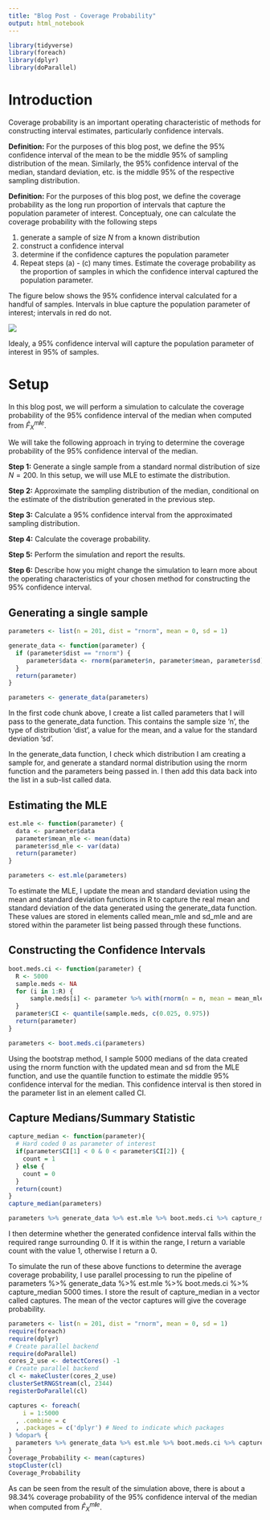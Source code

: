 ```yaml
---
title: "Blog Post - Coverage Probability"
output: html_notebook
---
```


```r
library(tidyverse)
library(foreach)
library(dplyr)
library(doParallel)
```

# Introduction

Coverage probability is an important operating characteristic of methods
for constructing interval estimates, particularly confidence intervals.

**Definition:** For the purposes of this blog post, we define the 95%
confidence interval of the mean to be the middle 95% of sampling
distribution of the mean. Similarly, the 95% confidence interval of the
median, standard deviation, etc. is the middle 95% of the respective
sampling distribution.

**Definition:** For the purposes of this blog post, we define the
coverage probability as the long run proportion of intervals that
capture the population parameter of interest. Conceptualy, one can
calculate the coverage probability with the following steps

1.  generate a sample of size *N* from a known distribution
2.  construct a confidence interval
3.  determine if the confidence captures the population parameter
4.  Repeat steps (a) - (c) many times. Estimate the coverage probability
    as the proportion of samples in which the confidence interval
    captured the population parameter.

The figure below shows the 95% confidence interval calculated for a
handful of samples. Intervals in blue capture the population parameter
of interest; intervals in red do not.

![](./coverage-prob.svg)

Idealy, a 95% confidence interval will capture the population parameter
of interest in 95% of samples.

# Setup

In this blog post, we will perform a simulation to calculate the
coverage probability of the 95% confidence interval of the median when
computed from *F̂*<sub>*X*</sub><sup>*m**l**e*</sup>.

We will take the following approach in trying to determine the coverage probability of the 95% confidence interval of the median. 

**Step 1:** Generate a single sample from a standard normal distribution
of size *N* = 200. In this setup, we will use MLE to estimate the distribution.

**Step 2:** Approximate the sampling distribution of the median, conditional on the estimate of the distribution generated in the previous step.

**Step 3:** Calculate a 95% confidence interval from the
approximated sampling distribution.

**Step 4:** Calculate the coverage probability.

**Step 5:** Perform the simulation and report the results.

**Step 6:** Describe how you might change the simulation to learn more
about the operating characteristics of your chosen method for
constructing the 95% confidence interval.

## Generating a single sample

```r

parameters <- list(n = 201, dist = "rnorm", mean = 0, sd = 1)

```

```r
generate_data <- function(parameter) {
  if (parameter$dist == "rnorm") {
     parameter$data <- rnorm(parameter$n, parameter$mean, parameter$sd) 
  }
  return(parameter)
}

parameters <- generate_data(parameters)
```

In the first code chunk above, I create a list called parameters that I will pass to the generate_data function. This contains the sample size 'n', the type of distribution 'dist', a value for the mean, and a value for the standard deviation 'sd'. 

In the generate_data function, I check which distribution I am creating a sample for, and generate a standard normal distribution using the rnorm function and the parameters being passed in. I then add this data back into the list in a sub-list called data. 

## Estimating the MLE

```r
est.mle <- function(parameter) {
  data <- parameter$data
  parameter$mean_mle <- mean(data)
  parameter$sd_mle <- var(data)
  return(parameter)
}

parameters <- est.mle(parameters)
```

To estimate the MLE, I update the mean and standard deviation using the mean and standard deviation functions in R to capture the real mean and standard deviation of the data generated using the generate_data function. These values are stored in elements called mean_mle and sd_mle and are stored within the parameter list being passed through these functions. 

## Constructing the Confidence Intervals

```r
boot.meds.ci <- function(parameter) {
  R <- 5000 
  sample.meds <- NA
  for (i in 1:R) {
      sample.meds[i] <- parameter %>% with(rnorm(n = n, mean = mean_mle, sd = sd_mle) %>% median)
  }
  parameter$CI <- quantile(sample.meds, c(0.025, 0.975))
  return(parameter)
}

parameters <- boot.meds.ci(parameters)
```

Using the bootstrap method, I sample 5000 medians of the data created using the rnorm function with the updated mean and sd from the MLE function, and use the quantile function to estimate the middle 95% confidence interval for the median. This confidence interval is then stored in the parameter list in an element called CI. 

## Capture Medians/Summary Statistic

```r
capture_median <- function(parameter){
  # Hard coded 0 as parameter of interest
  if(parameter$CI[1] < 0 & 0 < parameter$CI[2]) {
    count = 1
  } else {
    count = 0
  }
  return(count)
}
capture_median(parameters)

parameters %>% generate_data %>% est.mle %>% boot.meds.ci %>% capture_median
```

I then determine whether the generated confidence interval falls within the required range surrounding 0. If it is within the range, I return a variable count with the value 1, otherwise I return a 0. 

To simulate the run of these above functions to determine the average coverage probability, I use parallel processing to run the pipeline of parameters %>% generate_data %>% est.mle %>% boot.meds.ci %>% capture_median 5000 times. I store the result of capture_median in a vector called captures. The mean of the vector captures will give the coverage probability. 

```r
parameters <- list(n = 201, dist = "rnorm", mean = 0, sd = 1)
require(foreach)
require(dplyr)
# Create parallel backend
require(doParallel)
cores_2_use <- detectCores() -1
# Create parallel backend
cl <- makeCluster(cores_2_use)
clusterSetRNGStream(cl, 2344)
registerDoParallel(cl)

captures <- foreach(
    i = 1:5000
  , .combine = c
  , .packages = c('dplyr') # Need to indicate which packages
) %dopar% {
  parameters %>% generate_data %>% est.mle %>% boot.meds.ci %>% capture_median
}
Coverage_Probability <- mean(captures)
stopCluster(cl)
Coverage_Probability
```

As can be seen from the result of the simulation above, there is about a 98.34% coverage probability of the 95% confidence interval of the median when computed from *F̂*<sub>*X*</sub><sup>*m**l**e*</sup>.
